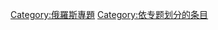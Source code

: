 {{Wikipedia category}}
{{Cat more|Wikipedia:俄羅斯專題}}
[[Category:俄羅斯專題|Category:俄羅斯專題]]
[[Category:依专题划分的条目|Category:依专题划分的条目]]